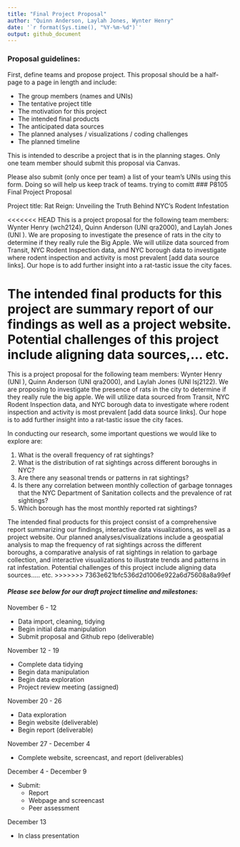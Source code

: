 ```yaml
---
title: "Final Project Proposal"
author: "Quinn Anderson, Laylah Jones, Wynter Henry"
date: '`r format(Sys.time(), "%Y-%m-%d")`'
output: github_document
---
```


### Proposal guidelines:

First, define teams and propose project. This proposal should be a half-page to a page in length and include: 

* The group members (names and UNIs)
* The tentative project title
* The motivation for this project
* The intended final products
* The anticipated data sources
* The planned analyses / visualizations / coding challenges
* The planned timeline

This is intended to describe a project that is in the planning stages. Only one team member should submit this proposal via Canvas.

Please also submit (only once per team) a list of your team’s UNIs using this form. Doing so will help us keep track of teams.
trying to comitt
### P8105 Final Project Proposal

Project title: Rat Reign: Unveiling the Truth Behind NYC's Rodent Infestation 

<<<<<<< HEAD
This is a project proposal for the following team members: Wynter Henry (wch2124), Quinn Anderson (UNI qra2000), and Laylah Jones (UNI ). We are proposing to investigate the presence of rats in the city to determine if they really rule the Big Apple. We will utilize data sourced from Transit, NYC Rodent Inspection data, and NYC borough data to investigate where rodent inspection and activity is most prevalent [add data source links]. Our hope is to add further insight into a rat-tastic issue the city faces. 

The intended final products for this project are summary report of our findings as well as a project website. Potential challenges of this project include aligning data sources,... etc.
=======
This is a project proposal for the following team members: Wynter Henry (UNI ), Quinn Anderson (UNI qra2000), and Laylah Jones (UNI lsj2122). We are proposing to investigate the presence of rats in the city to determine if they really rule the big apple. We will utilize data sourced from Transit, NYC Rodent Inspection data, and NYC borough data to investigate where rodent inspection and activity is most prevalent [add data source links]. Our hope is to add further insight into a rat-tastic issue the city faces. 

In conducting our research, some important questions we would like to explore are:

1. What is the overall frequency of rat sightings? 
2. What is the distribution of rat sightings across different boroughs in NYC?
3. Are there any seasonal trends or patterns in rat sightings?
4. Is there any correlation between monthly collection of garbage tonnages that the NYC Department of Sanitation collects and the prevalence of rat sightings?
5. Which borough has the most monthly reported rat sightings?

The intended final products for this project consist of a comprehensive report summarizing our findings, interactive data visualizations, as well as a project website. Our planned analyses/visualizations include a geospatial analysis to map the frequency of rat sightings across the different boroughs, a comparative analysis of rat sightings in relation to garbage collection, and interactive visualizations to illustrate trends and patterns in rat infestation.  Potential challenges of this project include aligning data sources..... etc. 
>>>>>>> 7363e621bfc536d2d1006e922a6d75608a8a99ef

#### *Please see below for our draft project timeline and milestones:*

November 6 - 12

* Data import, cleaning, tidying
* Begin initial data manipulation
* Submit proposal and Github repo (deliverable)

November 12 - 19

* Complete data tidying
* Begin data manipulation
* Begin data exploration
* Project review meeting (assigned)

November 20 - 26

* Data exploration
* Begin website (deliverable) 
* Begin report (deliverable)

November 27 - December 4

* Complete website, screencast, and report (deliverables)

December 4 - December 9

* Submit: 
  * Report
  * Webpage and screencast
  * Peer assessment 

December 13

* In class presentation